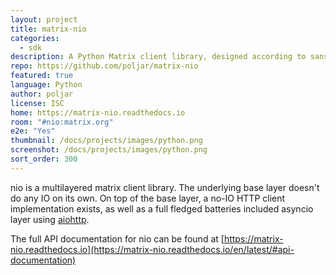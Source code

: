 ```yaml
---
layout: project
title: matrix-nio
categories:
  - sdk
description: A Python Matrix client library, designed according to sans I/O principles
repo: https://github.com/poljar/matrix-nio
featured: true
language: Python
author: poljar
license: ISC
home: https://matrix-nio.readthedocs.io
room: "#nio:matrix.org"
e2e: "Yes"
thumbnail: /docs/projects/images/python.png
screenshot: /docs/projects/images/python.png
sort_order: 300
---
```


nio is a multilayered matrix client library. The underlying base layer doesn't
do any IO on its own. On top of the base layer, a no-IO HTTP client
implementation exists, as well as a full fledged batteries included asyncio
layer using [aiohttp](https://github.com/aio-libs/aiohttp/).

The full API documentation for nio can be found at
[https://matrix-nio.readthedocs.io](https://matrix-nio.readthedocs.io/en/latest/#api-documentation)
